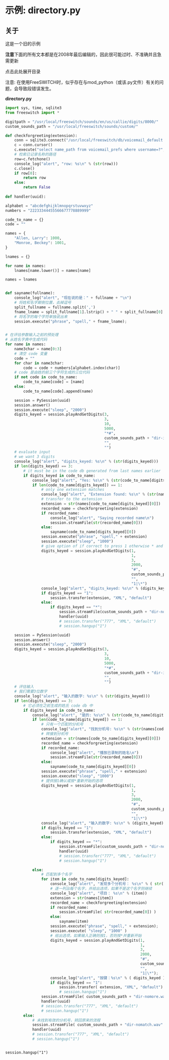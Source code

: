 # 示例: directory.py


## 关于

这是一个旧的示例

**注意**下面的所有文本都是在2008年最后编辑的，因此很可能过时、不准确并且急需更新

点击此处展开目录

注意: 在使用FreeSWITCH时，似乎存在与mod_python（或该.py文件）有关的问题，会导致段错误发生。

**directory.py**

```py
import sys, time, sqlite3
from freeswitch import *

digitpath = "/usr/local/freeswitch/sounds/en/us/callie/digits/8000/"
custom_sounds_path = "/usr/local/freeswitch/sounds/custom/"

def checkforgreeting(extension):
    conn = sqlite3.connect("/usr/local/freeswitch/db/voicemail_default.db")
    c = conn.cursor()
    c.execute("select name_path from voicemail_prefs where username=?", (extension,) )
    # 检索已记录名称的路径
    row=c.fetchone()
    console_log("alert", "row: %s\n" % (str(row)))
    c.close()
    if row[0]:
        return row
    else:
        return False
       
def handler(uuid):
```

```python
alphabet = "abcdefghijklmnopqrstuvwxyz"
numbers = "22233344455566677778889999"

code_to_name = {}
code = ""

names = {
    "Allen, Larry": 1000,
    "Monroe, Beckey": 1001,
}

lnames = {}

for name in names:
    lnames[name.lower()] = names[name]

names = lnames


def sayname(fullname):
    console_log("alert", "现在说的是：" + fullname + "\n")
    # 将姓和名字颠倒位置，去掉逗号
    split_fullname = fullname.split(',')
    fname_lname = split_fullname[1].lstrip() + " " + split_fullname[0]
    # 将名字的每个字符单独说出来
    session.execute("phrase", "spell," + fname_lname);


# 在评估参数输入之前的预处理
# 从姓名字典中生成代码
for name in names:
    name3char = name[0:3]
    # 清空 code 变量
    code = ""
    for char in name3char:
        code = code + numbers[alphabet.index(char)]
    # code 是由姓的前三个字符生成的三位代码
    if not code in code_to_name:
        code_to_name[code] = [name]
    else:
        code_to_name[code].append(name)
```

```python
    session = PySession(uuid)
    session.answer()
    session.execute("sleep", "2000")
    digits_keyed = session.playAndGetDigits(3,
                                            3,
                                            10,
                                            5000,
                                            "*#",
                                            custom_sounds_path + "dir-intro.wav",
                                            "",
                                            "")
    # evaluate input
    # we want 3 digits
    console_log("alert", "digits_keyed: %s\n" % (str(digits_keyed)))
    if len(digits_keyed) == 3:
        # it must be in the code db generated from last names earlier
        if digits_keyed in code_to_name:
            console_log("alert", "Yes: %s\n" % (str(code_to_name[digits_keyed])))
            if len(code_to_name[digits_keyed]) == 1:
                # only one extension matches
                console_log("alert", "Extension found: %s\n" % (str(names[code_to_name[digits_keyed][0]])))
                # transfer to the extension
                extension = str(names[code_to_name[digits_keyed][0]])
                recorded_name = checkforgreeting(extension)
                if recorded_name:
                    console_log("alert", "Saying recorded name\n")
                    session.streamFile(str(recorded_name[0]))
                else:
                    sayname(code_to_name[digits_keyed][0])
                session.execute("phrase", "spell," + extension)
                session.execute("sleep", "1000")
                # give option of if correct to press 1 otherwise * and start over
                digits_keyed = session.playAndGetDigits(1,
                                                        1,
                                                        3,
                                                        2000,
                                                        "#",
                                                        custom_sounds_path + "dir-instr.wav",
                                                        "",
                                                        "1|\*")
                console_log("alert", "digits_keyed: %s\n" % (digits_keyed))
                if digits_keyed == "1":
                    session.transfer(extension, "XML", "default")
                else:
                    if digits_keyed == "*":
                        session.streamFile(custom_sounds_path + "dir-nomatch.wav")
                        handler(uuid)
                        # session.transfer("777", "XML", "default")
                        # session.hangup("1")
```

```python
    session = PySession(uuid)
    session.answer()
    session.execute("sleep", "2000")
    digits_keyed = session.playAndGetDigits(3,
                                            3,
                                            10,
                                            5000,
                                            "*#",
                                            custom_sounds_path + "dir-intro.wav",
                                            "",
                                            "")
    # 评估输入
    # 我们需要3位数字
    console_log("alert", "输入的数字: %s\n" % (str(digits_keyed)))
    if len(digits_keyed) == 3:
        # 它必须在之前生成的姓氏 code db 中
        if digits_keyed in code_to_name:
            console_log("alert", "是的: %s\n" % (str(code_to_name[digits_keyed])))
            if len(code_to_name[digits_keyed]) == 1:
                # 只有一个匹配的分机号
                console_log("alert", "找到分机号: %s\n" % (str(names[code_to_name[digits_keyed][0]])))
                # 转接到分机号
                extension = str(names[code_to_name[digits_keyed][0]])
                recorded_name = checkforgreeting(extension)
                if recorded_name:
                    console_log("alert", "播放已录制的姓名\n")
                    session.streamFile(str(recorded_name[0]))
                else:
                    sayname(code_to_name[digits_keyed][0])
                session.execute("phrase", "spell," + extension)
                session.execute("sleep", "1000")
                # 提供按1确认或按*重新开始的选项
                digits_keyed = session.playAndGetDigits(1,
                                                        1,
                                                        3,
                                                        2000,
                                                        "#",
                                                        custom_sounds_path + "dir-instr.wav",
                                                        "",
                                                        "1|\*")
                console_log("alert", "输入的数字: %s\n" % (digits_keyed))
                if digits_keyed == "1":
                    session.transfer(extension, "XML", "default")
                else:
                    if digits_keyed == "*":
                        session.streamFile(custom_sounds_path + "dir-nomatch.wav")
                        handler(uuid)
                        # session.transfer("777", "XML", "default")
                        # session.hangup("1")
```

```python
            else:
                # 匹配到多个名字
                for item in code_to_name[digits_keyed]:
                    console_log("alert", "发现多个分机号： %s\n" % ( str(names[item])))
                    # 逐一列出每个名字，并给出选项，如果不是这个名字则继续
                    console_log("alert", "项目： %s\n" % (item))
                    extension = str(names[item])
                    recorded_name = checkforgreeting(extension)
                    if recorded_name:
                        session.streamFile( str(recorded_name[0]) )
                    else:
                        sayname(item)
                    session.execute("phrase", "spell," + extension);
                    session.execute( "sleep", "1000" )
                    # 给出选项，如果输入正确则按1，否则按*并重新开始
                    digits_keyed = session.playAndGetDigits(1,
                                                            1,
                                                            3,
                                                            2000,
                                                            "#",
                                                            custom_sounds_path + "dir-instr.wav",
                                                            "",
                                                            "1|\*");
                    console_log("alert", "按键：%s\n" % ( digits_keyed ))
                    if digits_keyed == "1":
                        session.transfer( extension, "XML", "default")
                        # session.hangup("1")
                session.streamFile( custom_sounds_path + "dir-nomore.wav" )
                handler(uuid)
                # session.transfer("777", "XML", "default")
                # session.hangup("1")
        else:
            # 未找到有效的分机号，转回原来的流程
            session.streamFile( custom_sounds_path + "dir-nomatch.wav" )
            handler(uuid)
            # session.transfer("777", "XML", "default")
            # session.hangup("1")
```

```

session.hangup("1")
```

​

```